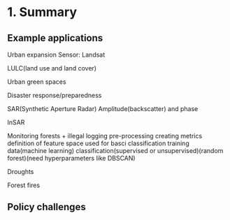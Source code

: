 # 1. Summary

## Example applications

Urban expansion
Sensor: Landsat

LULC(land use and land cover)

Urban green spaces

Disaster response/preparedness

SAR(Synthetic Aperture Radar)
Amplitude(backscatter) and phase

InSAR

Monitoring forests + illegal logging
pre-processing
creating metrics
definition of feature space
used for basci classification
training data(machine learning)
classification(supervised or unsupervised)(random forest)(need hyperparameters like DBSCAN)

Droughts

Forest fires



## Policy challenges
